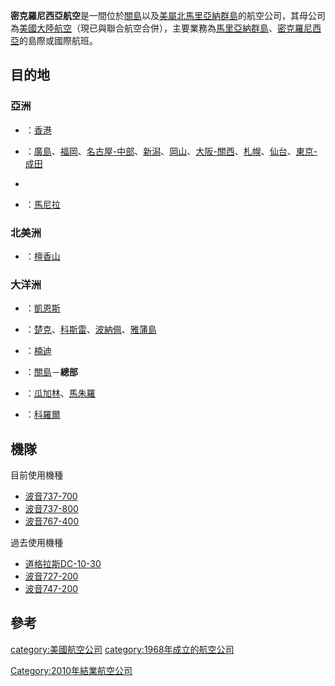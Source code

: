 {{Infobox Airline
|airline = 密克羅尼西亞大陸航空 <br> Continental Micronesia
|logo = ContinentalB737800Cipher.JPG
|logo_size = 250px
|IATA = CS
|ICAO = CMI
|callsign = AIR MIKE
|parent =
|founded = 1968年<ref name="NAAH">{{cite book|last=Norwood|first=Tom|coauthors=Wegg, John|title=North American Airlines Handbook|publisher=Airways International|location=Sandpoint, ID|year=2002|edition=3rd|isbn=0-9653993-8-9|url=http://www.airwaysnews.com|deadurl=yes|archiveurl=https://web.archive.org/web/20161128070750/http://airwaysnews.com/|archivedate=2016-11-28|access-date=2021-09-08}}</ref>
|commenced=1968年5月16日<ref name=NAAH/>
|ceased=2010年12月22日
|headquarters = {{GUM}} [[關島國際機場|關島國際機場]]
|hubs = {{GUM}} [[關島國際機場|關島國際機場]]
|frequent_flyer = MileagePlus
|lounge = United Club
|alliance = [[天合聯盟|天合聯盟]]（2004-2009年）<div> [[星空聯盟|星空聯盟]]（2009年以后）<ref name=star_alliance>[http://www.continental.com/web/en-US/apps/vendors/default.aspx?i=http%3A%2F%2Fphx%2Ecorporate%2Dir%2Enet%2Fphoenix%2Ezhtml%3Fc%3D85779%26p%3Dirol%2DnewsArticle%26ID%3D1168003 Continental Airlines To Leave SkyTeam To Join Star Alliance] {{Wayback|url=http://www.continental.com/web/en-US/apps/vendors/default.aspx?i=http%3A%2F%2Fphx%2Ecorporate%2Dir%2Enet%2Fphoenix%2Ezhtml%3Fc%3D85779%26p%3Dirol%2DnewsArticle%26ID%3D1168003 |date=20080628223436 }} (Official Press Release: June 19, 2008)</ref>
|fleet_size = 13
|destinations = 25
|website =
}}
'''密克羅尼西亞航空'''是一間位於[[關島|關島]]以及[[北馬里亞納群島|美屬北馬里亞納群島]]的航空公司，其母公司為[[聯合航空|美國大陸航空]]（現已與聯合航空合併），主要業務為[[馬里亞納群島|馬里亞納群島]]、[[密克羅尼西亞聯邦|密克羅尼西亞]]的島際或國際航班。

==目的地==
===亞洲===
*{{HKG}}：[[香港國際機場|香港]]
*{{JPN}}：[[廣島機場|廣島]]、[[福岡機場|福岡]]、[[中部國際機場|名古屋-中部]]、[[新潟機場|新潟]]、[[岡山機場|岡山]]、[[關西國際機場|大阪-關西]]、[[新千歲機場|札幌]]、[[仙台機場|仙台]]、[[成田國際機場|東京-成田]]
*
*{{PHI}}：[[艾奎諾國際機場|馬尼拉]]

===北美洲===
*{{USA}}：[[檀香山國際機場|檀香山]]
===大洋洲===
*{{AUS}}：[[凱恩斯機場|凱恩斯]]
*{{MIC}}：[[楚克國際機場|楚克]]、[[科斯雷國際機場|科斯雷]]、[[波納佩國際機場|波納佩]]、[[雅蒲島國際機場|雅蒲島]]
*{{FIJ}}：[[楠迪國際機場|楠迪]]
*{{GUM}}：[[關島國際機場|關島]]－'''總部'''
*{{MHL}}：[[布裘茲空軍基地|瓜加林]]、[[馬紹爾國際機場|馬朱羅]]
*{{PLW}}：[[羅曼·莫圖國際機場|科羅爾]]

==機隊==
目前使用機種

*[[波音737-700|波音737-700]]
*[[波音737-800|波音737-800]]
*[[波音767-400|波音767-400]]
過去使用機種
*[[道格拉斯DC-10-30|道格拉斯DC-10-30]]
*[[波音727-200|波音727-200]]
*[[波音747-200|波音747-200]]

==參考==
{{reflist}}
{{星空联盟}}
{{IATA成員|亞洲}}
[[category:美國航空公司|category:美國航空公司]]
[[category:1968年成立的航空公司|category:1968年成立的航空公司]]
[[Category:2010年結業航空公司|Category:2010年結業航空公司]]
<br>
{{航空公司小作品}}
{{美國小作品}}